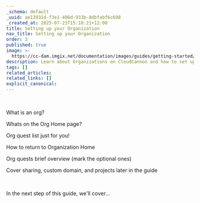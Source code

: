```yaml
---
_schema: default
_uuid: ae13931d-f3e1-406d-933b-8dbfabf6c698
_created_at: 2025-07-23T15:10:21+12:00
title: Setting up your Organization
nav_title: Setting up your Organization
order: 3
published: true
image: >-
  https://cc-dam.imgix.net/documentation/images/guides/getting-started/guide-thumbnails/CloudCannon-Getting-Started-Thumbnail-Universal.png
description: Learn about Organizations on CloudCannon and how to set up yours.
tags: []
related_articles:
related_links: []
explicit_canonical:
---
```

&nbsp;

What is an org?

Whats on the Org Home page?

Org quest list just for you!

How to return to Organization Home

Org quests brief overview (mark the optional ones)

Cover sharing, custom domain, and projects later in the guide

&nbsp;

In the next step of this guide, we'll cover...